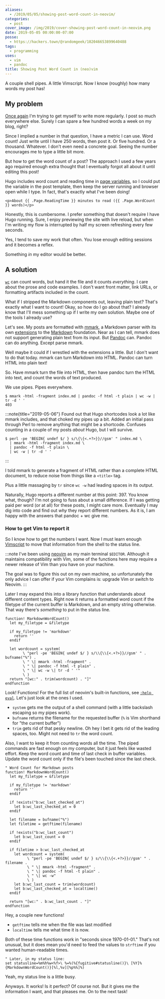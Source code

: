 ```yaml
---
aliases:
  - /2019/05/05/showing-post-word-count-in-neovim/
categories:
  - post
cover_image: /img/2019/cover-showing-post-word-count-in-neovim.png
date: 2019-05-05 00:00:00-07:00
posse:
  - https://hackers.town/@randomgeek/102046653899640488
tags:
  - programming
uses:
  - vim
  - pandoc
title: Showing Post Word Count in (neo)vim
---
```


A couple shell pipes. A little Vimscript. Now I know (roughly) how many words my
post has!

## My problem

[Once again][] I'm trying to get myself to write more regularly. I post so much
everywhere else. Surely I can spare a few hundred words a week on my blog,
right?

[Once again]: /post/2014/10/counting-words-in-blog-posts

Since I implied a number in that question, I have a metric I can use. Word
count! Just write until I have 250 words, then post it. Or five hundred. Or a
thousand. Whatever. I don't even need a concrete goal.  Seeing the number
encourages me to type a little bit more.

But how to get the word count of a post? The approach I used a few years ago
required enough extra thought that I eventually forgot all about it until
editing this post!

Hugo includes word count and reading time in [page variables][], so I could
put the variable in the post template, then keep the server running and browser
open while I type. In fact, that's exactly what I've been doing!

[page variables]: https://gohugo.io/variables/page/

```
<p>About {{ .Page.ReadingTime }} minutes to read ({{ .Page.WordCount }} words)</p>
```

Honestly, this is cumbersome. I prefer something that doesn't require I have
Hugo running. Sure, I enjoy previewing the site with live reload, but when I'm
writing my flow is interrupted by half my screen refreshing every few seconds.

Yes, I tend to save my work that often. You lose enough editing sessions and it
becomes a reflex.

Something *in* my editor would be better.

## A solution

[`wc`][] can count words, but hand it the file and it counts *everything*. I
care about the prose and code examples. I don't want front matter, link URLs, or
formatting artifacts included in the count.

[`wc`]: https://en.wikipedia.org/wiki/Wc_(Unix)

What if I stripped the Markdown components out, leaving plain text? That's
exactly what I want to count! Okay, so how do I go about that? I already know
that I'll mess something up if I write my own solution. Maybe one of the tools I
already use?

Let's see. My posts are formatted with [mmark][], a Markdown parser with its own
[extensions][] to the [Markdown][] foundation. Near as I can tell, mmark does
not support generating plain text from its input.  But [Pandoc][] can. Pandoc
can do anything. Except parse mmark.

[mmark]: https://mmark.nl/
[extensions]: https://mmark.nl/post/syntax/
[Markdown]: https://daringfireball.net/projects/markdown/
[Pandoc]: https://pandoc.org/

Well maybe it could if I wrestled with the extensions a little. But I don't want
to do that today. mmark can turn Markdown into HTML. Pandoc can turn HTML into plain text!

So. Have mmark turn the file into HTML, then have pandoc turn the HTML into
text, and count the words of text produced.

We use pipes. Pipes everywhere.

```
$ mmark -html -fragment index.md | pandoc -f html -t plain | wc -w | tr -d ' '
403
```

:::note{title="2019-05-06"}
Found out that Hugo shortcodes look a lot like mmark includes, and that
choked my pipes up a bit. Added an initial pass through Perl to remove
anything that might be a shortcode. Confuses counting in a couple of my
posts *about* Hugo, but I will survive.

```
$ perl -pe 'BEGIN{ undef $/ } s/\{\{<.+?>}}//gsm' " index.md \
  | mmark -html -fragment index.md \
  | pandoc -f html -t plain \
  | wc -w | tr -d ' '
```
:::

I told mmark to generate a fragment of HTML rather than a complete HTML
document, to reduce noise from things like a `<title>` tag.

Plus a little massaging by `tr` since `wc -w` had leading spaces in its output.

Naturally, Hugo reports a different number at this point: 397. You know what,
though? I'm not going to fuss about a small difference. If I was getting paid
per word (or at all) for these posts, I might care more. Eventually I may dig
into code and find out *why* they report different numbers. As it is, I am happy
with the answers that pandoc + wc give me.

### How to get Vim to report it

So I know how to get the numbers I want. Now I must learn enough [Vimscript][]
to move that information from the shell to the status line.

[Vimscript]: https://learnvimscriptthehardway.stevelosh.com/
[neovim]: https://neovim.io/

:::note
I've been using [neovim][] as my main terminal `$EDITOR`. Although it maintains
compatibility with Vim, some of the functions here may require a newer release
of Vim than you have on your machine.

The goal was to figure this out on my own machine, so unfortunately the only
advice I can offer if your Vim complains is: upgrade Vim or switch to Neovim.
:::

Later I may expand this into a library function that understands about different
content types. Right now it returns a formatted word count if the filetype of
the current buffer is Markdown, and an empty string otherwise. That way there's
*something* to put in the status line.

```vim
function! MarkdownWordCount()
  let my_filetype = &filetype

  if my_filetype != 'markdown'
    return ''
  endif

  let wordcount = system(
        \ "perl -pe 'BEGIN{ undef $/ } s/\\{\\{<.+?>}}//gsm' " . bufname("%") .
        \ " \| mmark -html -fragment" .
        \ " \| pandoc -f html -t plain" .
        \ " \| wc -w \| tr -d ' '"
        \ )
  return "[wc:" . trim(wordcount) . "]"
endfunction
```

Look! Functions! For the full list of neovim's built-in functions, see [`:help
eval`][]. Let's just look at the ones I used.

[`:help eval`]: https://neovim.io/doc/user/eval.html

* `system` gets me the output of a shell command (with a little backslash
  escaping so my pipes work).
* `bufname` returns the filename for the requested buffer (`%` is Vim shorthand
  for "the current buffer")
* `trim` gets rid of that pesky newline. Oh hey I bet it gets rid of the leading
  spaces, too. Might not need to `tr` the word count.

Also, I want to keep it from counting words all the time. The piped commands are
fast enough on my computer, but it just feels like wasted effort. Keep the word
count and time of last check in buffer variables. Update the word count only
if the file's been touched since the last check.

```vim
" Word Count for Markdown posts
function! MarkdownWordCount()
  let my_filetype = &filetype

  if my_filetype != 'markdown'
    return ''
  endif

  if !exists("b:wc_last_checked_at")
    let b:wc_last_checked_at = 0
  endif

  let filename = bufname("%")
  let filetime = getftime(filename)

  if !exists("b:wc_last_count")
    let b:wc_last_count = 0
  endif

  if filetime > b:wc_last_checked_at
    let wordcount = system(
          \ "perl -pe 'BEGIN{ undef $/ } s/\\{\\{<.+?>}}//gsm' " . filename .
          \ " \| mmark -html -fragment" .
          \ " \| pandoc -f html -t plain" .
          \ " \| wc -w"
          \ )
    let b:wc_last_count = trim(wordcount)
    let b:wc_last_checked_at = localtime()
  endif

  return "[wc:" . b:wc_last_count . "]"
endfunction
```

Hey, a couple new functions!

* `getftime` tells me when the file was last modified
* `localtime` tells me what time it is now.

Both of these time functions work in "seconds since 1970-01-01." That's not
unusual, but it does mean you'd need to feed the values to `strftime` if you
wanted human-readable times.

```vim
" Later, in my status line:
set statusline=%m%h%w<%f>\ %=%(%{fugitive#statusline()}\ [%Y]%{MarkdownWordCount()}[%l,%v][%p%%]%)
```

Yeah, my status line is a little busy.

Anyways. It works! Is it perfect? Of course not. But it gives me the information
I want, and that pleases me. On to the next task!
